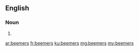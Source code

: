 ==English==

===Noun===
{{head|en}}

# {{plural of|beemer}}

[[ar:beemers]]
[[fr:beemers]]
[[ku:beemers]]
[[mg:beemers]]
[[my:beemers]]